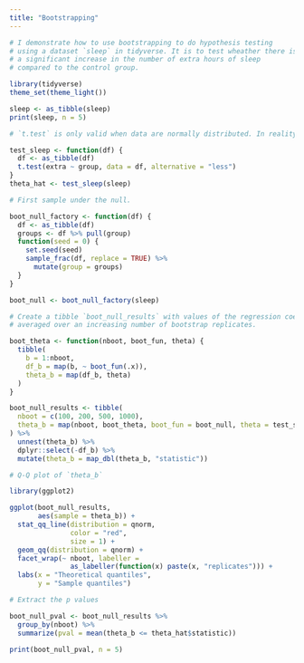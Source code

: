 ---
title: "Bootstrapping"
---

```{r}

# I demonstrate how to use bootstrapping to do hypothesis testing 
# using a dataset `sleep` in tidyverse. It is to test wheather there is 
# a significant increase in the number of extra hours of sleep 
# compared to the control group.

library(tidyverse)
theme_set(theme_light())

sleep <- as_tibble(sleep)
print(sleep, n = 5)

# `t.test` is only valid when data are normally distributed. In reality, this is often not true.

test_sleep <- function(df) {
  df <- as_tibble(df)
  t.test(extra ~ group, data = df, alternative = "less")
}
theta_hat <- test_sleep(sleep)

```

```{r}

# First sample under the null.

boot_null_factory <- function(df) {
  df <- as_tibble(df)
  groups <- df %>% pull(group)
  function(seed = 0) {
    set.seed(seed)
    sample_frac(df, replace = TRUE) %>% 
      mutate(group = groups)
  }
}

boot_null <- boot_null_factory(sleep)

```

```{r}

# Create a tibble `boot_null_results` with values of the regression coefficients 
# averaged over an increasing number of bootstrap replicates.

boot_theta <- function(nboot, boot_fun, theta) {
  tibble(
    b = 1:nboot,
    df_b = map(b, ~ boot_fun(.x)),
    theta_b = map(df_b, theta)
  )
}

boot_null_results <- tibble(
  nboot = c(100, 200, 500, 1000),
  theta_b = map(nboot, boot_theta, boot_fun = boot_null, theta = test_sleep)
) %>%
  unnest(theta_b) %>%
  dplyr::select(-df_b) %>%
  mutate(theta_b = map_dbl(theta_b, "statistic"))

```

```{r}

# Q-Q plot of `theta_b`

library(ggplot2)

ggplot(boot_null_results,
       aes(sample = theta_b)) +
  stat_qq_line(distribution = qnorm,
               color = "red",
               size = 1) +
  geom_qq(distribution = qnorm) +
  facet_wrap(~ nboot, labeller = 
               as_labeller(function(x) paste(x, "replicates"))) +
  labs(x = "Theoretical quantiles",
       y = "Sample quantiles")

```

```{r}

# Extract the p values

boot_null_pval <- boot_null_results %>%
  group_by(nboot) %>%
  summarize(pval = mean(theta_b <= theta_hat$statistic))

print(boot_null_pval, n = 5)

```

